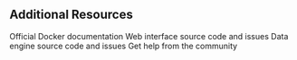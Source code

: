 ## Additional Resources

<CardGroup cols={2}>
  <Card title="Docker Documentation" icon="docker" href="https://docs.docker.com/">
    Official Docker documentation
  </Card>
  
  <Card title="HQ Repository" icon="github" href="https://github.com/open-politics/open-politics">
    Web interface source code and issues
  </Card>
  
  <Card title="OPOL Repository" icon="github" href="https://github.com/open-politics/opol">
    Data engine source code and issues
  </Card>
  
  <Card title="Discord Community" icon="discord" href="https://discord.gg/AhqmEUr99T">
    Get help from the community
  </Card>
</CardGroup>